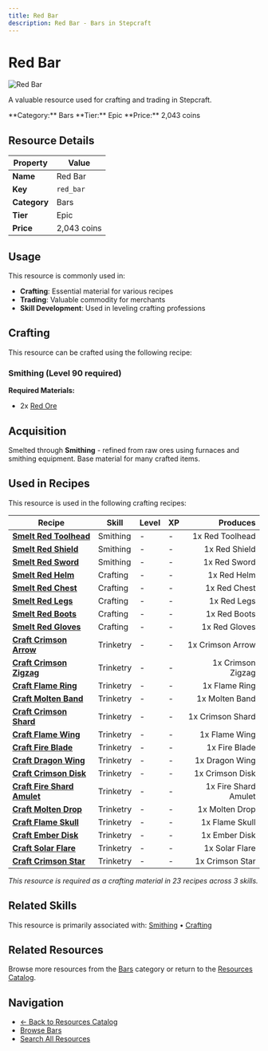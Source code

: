 ```yaml
---
title: Red Bar
description: Red Bar - Bars in Stepcraft
---
```


# Red Bar

<div className="flex items-start gap-6 mb-8">
  <div className="flex-shrink-0">
    <img src="/assets/resources/smithing/red_bar.png" alt="Red Bar" className="w-24 h-24 border rounded-lg" />
  </div>
  <div className="flex-1">
    <div className="space-y-2">
      <p className="text-lg text-muted-foreground">A valuable resource used for crafting and trading in Stepcraft.</p>
      <div className="flex flex-wrap gap-4 text-sm">
        <span className="px-2 py-1 bg-blue-100 dark:bg-blue-900 rounded-md">
          **Category:** Bars
        </span>
        <span className="px-2 py-1 bg-purple-100 dark:bg-purple-900 rounded-md">
          **Tier:** Epic
        </span>
        <span className="px-2 py-1 bg-green-100 dark:bg-green-900 rounded-md">
          **Price:** 2,043 coins
        </span>
      </div>
    </div>
  </div>
</div>

## Resource Details

| Property | Value |
|----------|-------|
| **Name** | Red Bar |
| **Key** | `red_bar` |
| **Category** | Bars |
| **Tier** | Epic |
| **Price** | 2,043 coins |


## Usage

This resource is commonly used in:

- **Crafting**: Essential material for various recipes
- **Trading**: Valuable commodity for merchants
- **Skill Development**: Used in leveling crafting professions



## Crafting

This resource can be crafted using the following recipe:

### Smithing (Level 90 required)

**Required Materials:**
- 2x [Red Ore](/docs/resources/individual/red_ore)





## Acquisition

Smelted through **Smithing** - refined from raw ores using furnaces and smithing equipment. Base material for many crafted items.


## Used in Recipes

This resource is used in the following crafting recipes:

| Recipe | Skill | Level | XP | Produces |
|--------|-------|-------|----|---------:|
| **[Smelt Red Toolhead](/docs/resources/individual/red_toolhead)** | Smithing | - | - | 1x Red Toolhead |
| **[Smelt Red Shield](/docs/items/individual/red_shield)** | Smithing | - | - | 1x Red Shield |
| **[Smelt Red Sword](/docs/items/individual/red_sword)** | Smithing | - | - | 1x Red Sword |
| **[Smelt Red Helm](/docs/items/individual/red_helm)** | Crafting | - | - | 1x Red Helm |
| **[Smelt Red Chest](/docs/items/individual/red_chest)** | Crafting | - | - | 1x Red Chest |
| **[Smelt Red Legs](/docs/items/individual/red_legs)** | Crafting | - | - | 1x Red Legs |
| **[Smelt Red Boots](/docs/items/individual/red_boots)** | Crafting | - | - | 1x Red Boots |
| **[Smelt Red Gloves](/docs/items/individual/red_gloves)** | Crafting | - | - | 1x Red Gloves |
| **[Craft Crimson Arrow](/docs/resources/individual/crimson_arrow)** | Trinketry | - | - | 1x Crimson Arrow |
| **[Craft Crimson Zigzag](/docs/resources/individual/crimson_zigzag)** | Trinketry | - | - | 1x Crimson Zigzag |
| **[Craft Flame Ring](/docs/items/individual/flame_ring)** | Trinketry | - | - | 1x Flame Ring |
| **[Craft Molten Band](/docs/items/individual/molten_band)** | Trinketry | - | - | 1x Molten Band |
| **[Craft Crimson Shard](/docs/items/individual/crimson_shard)** | Trinketry | - | - | 1x Crimson Shard |
| **[Craft Flame Wing](/docs/resources/individual/flame_wing)** | Trinketry | - | - | 1x Flame Wing |
| **[Craft Fire Blade](/docs/items/individual/fire_blade)** | Trinketry | - | - | 1x Fire Blade |
| **[Craft Dragon Wing](/docs/resources/individual/dragon_wing)** | Trinketry | - | - | 1x Dragon Wing |
| **[Craft Crimson Disk](/docs/resources/individual/crimson_disk)** | Trinketry | - | - | 1x Crimson Disk |
| **[Craft Fire Shard Amulet](/docs/items/individual/fire_shard_amulet)** | Trinketry | - | - | 1x Fire Shard Amulet |
| **[Craft Molten Drop](/docs/resources/individual/molten_drop)** | Trinketry | - | - | 1x Molten Drop |
| **[Craft Flame Skull](/docs/resources/individual/flame_skull)** | Trinketry | - | - | 1x Flame Skull |
| **[Craft Ember Disk](/docs/resources/individual/ember_disk)** | Trinketry | - | - | 1x Ember Disk |
| **[Craft Solar Flare](/docs/resources/individual/solar_flare)** | Trinketry | - | - | 1x Solar Flare |
| **[Craft Crimson Star](/docs/items/individual/crimson_star)** | Trinketry | - | - | 1x Crimson Star |

*This resource is required as a crafting material in 23 recipes across 3 skills.*


## Related Skills

This resource is primarily associated with: [Smithing](/docs/skills/individual/smithing) • [Crafting](/docs/skills/individual/crafting)

## Related Resources

Browse more resources from the [Bars](/docs/resources#bars) category or return to the [Resources Catalog](/docs/resources).

## Navigation

- [← Back to Resources Catalog](/docs/resources)
- [Browse Bars](/docs/resources#bars)
- [Search All Resources](/search)
